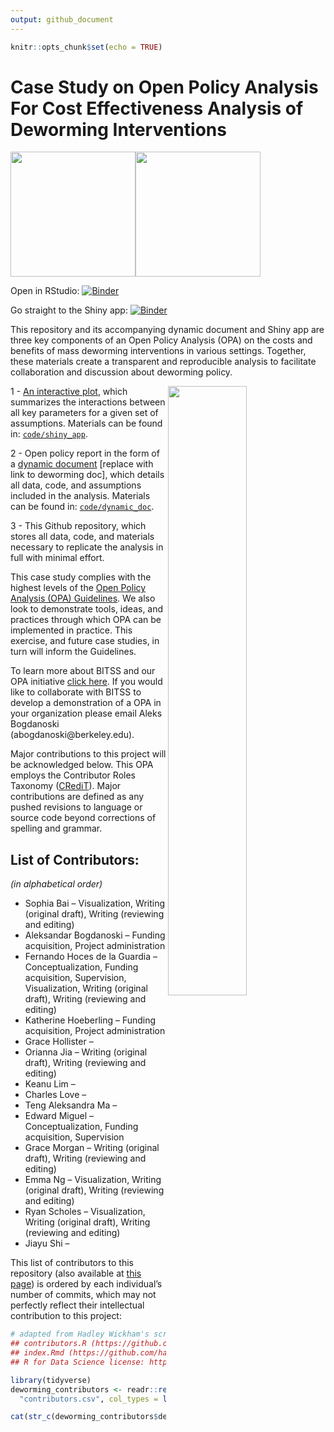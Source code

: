 ```yaml
---
output: github_document
---
```


```r
knitr::opts_chunk$set(echo = TRUE)
```

# Case Study on Open Policy Analysis For Cost Effectiveness Analysis of Deworming Interventions

<img width="200" src="./code/BITSS_logo_horizontal.png"><img width="200" src="./code/CEGA_logo.png">
<br>

Open in RStudio: [![Binder](http://mybinder.org/badge_logo.svg)](https://mybinder.org/v2/gh/BITSS-OPA/opa-deworming/master?urlpath=rstudio)

Go straight to the Shiny app: [![Binder](http://mybinder.org/badge_logo.svg)](https://fhoces.shinyapps.io/shiny_app_test/)

This repository and its accompanying dynamic document and Shiny app are three key components of an Open Policy Analysis (OPA) on the costs and benefits of mass deworming interventions in various settings. Together, these materials create a transparent and reproducible analysis to facilitate collaboration and discussion about deworming policy.

<img align="right" width="50%" src="./code/OPA_layers2.svg">

1 - [An interactive plot](https://fhoces.shinyapps.io/shiny_app_test/), which summarizes the interactions between all key parameters for a given set of assumptions. Materials can be found in: [`code/shiny_app`](https://github.com/BITSS-OPA/opa-deworming/tree/master/code/shiny_app).

2 - Open policy report in the form of a [dynamic document](https://rpubs.com/fhoces/547979) [replace with link to deworming doc], which details all data, code, and assumptions included in the analysis. Materials can be found in: [`code/dynamic_doc`](https://github.com/BITSS-OPA/opa-deworming/tree/master/code/05_final_opa.Rmd).

3 - This Github repository, which stores all data, code, and materials necessary to replicate the analysis in full with minimal effort.  

This case study complies with the highest levels of the [Open Policy Analysis (OPA) Guidelines](https://www.bitss.org/opa/community-standards/). We also look to demonstrate tools, ideas, and practices through which OPA can be implemented in practice. This exercise, and future case studies, in turn will inform the Guidelines.

To learn more about BITSS and our OPA initiative [click here](https://www.bitss.org/opa/). If you would like to collaborate with BITSS to develop a demonstration of a OPA in your organization please email Aleks Bogdanoski (abogdanoski@berkeley.edu).  

Major contributions to this project will be acknowledged below. This OPA employs the Contributor Roles Taxonomy ([CRediT](https://casrai.org/credit/)). Major contributions are defined as any pushed revisions to language or source code beyond corrections of spelling and grammar.  

## List of Contributors:  
*(in alphabetical order)*

 - Sophia Bai – Visualization, Writing (original draft), Writing (reviewing and editing)
 - Aleksandar Bogdanoski – Funding acquisition, Project administration
 - Fernando Hoces de la Guardia – Conceptualization, Funding acquisition, Supervision, Visualization, Writing (original draft), Writing (reviewing and editing)
 - Katherine Hoeberling – Funding acquisition, Project administration
 - Grace Hollister –
 - Orianna Jia – Writing (original draft), Writing (reviewing and editing)
 - Keanu Lim –
 - Charles Love – 
 - Teng Aleksandra Ma – 
 - Edward Miguel – Conceptualization, Funding acquisition, Supervision
 - Grace Morgan – Writing (original draft), Writing (reviewing and editing)
 - Emma Ng – Visualization, Writing (original draft), Writing (reviewing and editing)
 - Ryan Scholes – Visualization, Writing (original draft), Writing (reviewing and editing)
 - Jiayu Shi – 
 
This list of contributors to this repository (also available at [this page](https://github.com/BITSS-OPA/opa-deworming/graphs/contributors)) is ordered by each individual's number of commits, which may not perfectly reflect their intellectual contribution to this project:

```r
# adapted from Hadley Wickham's scripts to credit contributors to R for Data Science
## contributors.R (https://github.com/hadley/r4ds/blob/master/contributors.R)
## index.Rmd (https://github.com/hadley/r4ds/blob/master/index.rmd)
## R for Data Science license: https://creativecommons.org/licenses/by-nc-nd/3.0/us/

library(tidyverse)
deworming_contributors <- readr::read_csv(
  "contributors.csv", col_types = list())

cat(str_c(deworming_contributors$desc, collapse = ", "))
```


